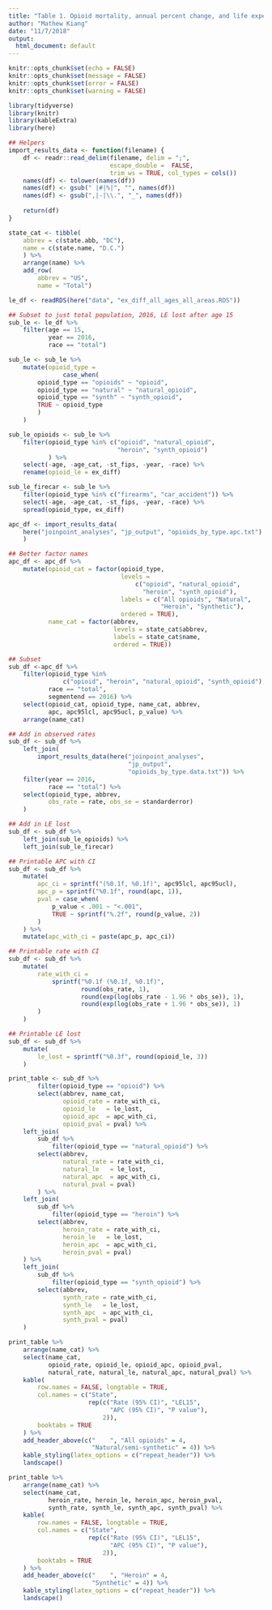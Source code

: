 ```yaml
---
title: "Table 1. Opioid mortality, annual percent change, and life expectancy lost at age 15 by state and opioid type: 2016."
author: "Mathew Kiang"
date: "11/7/2018"
output:
  html_document: default
---
```


```r
knitr::opts_chunk$set(echo = FALSE)
knitr::opts_chunk$set(message = FALSE)
knitr::opts_chunk$set(error = FALSE)
knitr::opts_chunk$set(warning = FALSE)
```

```r
library(tidyverse)
library(knitr)
library(kableExtra)
library(here)

## Helpers
import_results_data <- function(filename) {
    df <- readr::read_delim(filename, delim = ";", 
                            escape_double =  FALSE, 
                            trim_ws = TRUE, col_types = cols())
    names(df) <- tolower(names(df))
    names(df) <- gsub(" |#|%|", "", names(df))
    names(df) <- gsub(",|-|\\.", "_", names(df))
    
    return(df)
}
```

```r
state_cat <- tibble(
    abbrev = c(state.abb, "DC"), 
    name = c(state.name, "D.C.")
    ) %>% 
    arrange(name) %>% 
    add_row(
        abbrev = "US", 
        name = "Total")
```

```r
le_df <- readRDS(here("data", "ex_diff_all_ages_all_areas.RDS"))

## Subset to just total population, 2016, LE lost after age 15
sub_le <- le_df %>% 
    filter(age == 15, 
           year == 2016, 
           race == "total")

sub_le <- sub_le %>% 
    mutate(opioid_type = 
               case_when(
        opioid_type == "opioids" ~ "opioid", 
        opioid_type == "natural" ~ "natural_opioid", 
        opioid_type == "synth" ~ "synth_opioid", 
        TRUE ~ opioid_type
        )
    )

sub_le_opioids <- sub_le %>% 
    filter(opioid_type %in% c("opioid", "natural_opioid", 
                              "heroin", "synth_opioid")
           ) %>% 
    select(-age, -age_cat, -st_fips, -year, -race) %>% 
    rename(opioid_le = ex_diff)

sub_le_firecar <- sub_le %>% 
    filter(opioid_type %in% c("firearms", "car_accident")) %>% 
    select(-age, -age_cat, -st_fips, -year, -race) %>% 
    spread(opioid_type, ex_diff)
```

```r
apc_df <- import_results_data(
    here("joinpoint_analyses", "jp_output", "opioids_by_type.apc.txt")
    ) 

## Better factor names
apc_df <- apc_df %>% 
    mutate(opioid_cat = factor(opioid_type, 
                               levels = 
                                   c("opioid", "natural_opioid", 
                                     "heroin", "synth_opioid"), 
                               labels = c("All opioids", "Natural", 
                                          "Heroin", "Synthetic"), 
                               ordered = TRUE), 
           name_cat = factor(abbrev, 
                             levels = state_cat$abbrev, 
                             labels = state_cat$name, 
                             ordered = TRUE))

## Subset
sub_df <-apc_df %>% 
    filter(opioid_type %in% 
               c("opioid", "heroin", "natural_opioid", "synth_opioid"), 
           race == "total", 
           segmentend == 2016) %>% 
    select(opioid_cat, opioid_type, name_cat, abbrev, 
           apc, apc95lcl, apc95ucl, p_value) %>% 
    arrange(name_cat)

## Add in observed rates
sub_df <- sub_df %>% 
    left_join(
        import_results_data(here("joinpoint_analyses", 
                                 "jp_output", 
                                 "opioids_by_type.data.txt")) %>% 
    filter(year == 2016, 
           race == "total") %>% 
    select(opioid_type, abbrev, 
           obs_rate = rate, obs_se = standarderror)
    ) 

## Add in LE lost
sub_df <- sub_df %>% 
    left_join(sub_le_opioids) %>% 
    left_join(sub_le_firecar)

## Printable APC with CI
sub_df <- sub_df %>% 
    mutate(
        apc_ci = sprintf("(%0.1f, %0.1f)", apc95lcl, apc95ucl), 
        apc_p = sprintf("%0.1f", round(apc, 1)), 
        pval = case_when(
            p_value < .001 ~ "<.001", 
            TRUE ~ sprintf("%.2f", round(p_value, 2))
        )
    ) %>% 
    mutate(apc_with_ci = paste(apc_p, apc_ci))

## Printable rate with CI
sub_df <- sub_df %>% 
    mutate(
        rate_with_ci = 
            sprintf("%0.1f (%0.1f, %0.1f)", 
                    round(obs_rate, 1), 
                    round(exp(log(obs_rate - 1.96 * obs_se)), 1), 
                    round(exp(log(obs_rate + 1.96 * obs_se)), 1)
        )
    )

## Printable LE lost
sub_df <- sub_df %>% 
    mutate(
        le_lost = sprintf("%0.3f", round(opioid_le, 3))
    )
```

```r
print_table <- sub_df %>% 
        filter(opioid_type == "opioid") %>% 
        select(abbrev, name_cat, 
               opioid_rate = rate_with_ci, 
               opioid_le   = le_lost, 
               opioid_apc  = apc_with_ci, 
               opioid_pval = pval) %>% 
    left_join(
        sub_df %>% 
            filter(opioid_type == "natural_opioid") %>% 
        select(abbrev, 
               natural_rate = rate_with_ci, 
               natural_le   = le_lost, 
               natural_apc  = apc_with_ci, 
               natural_pval = pval) 
        ) %>% 
    left_join(
        sub_df %>% 
            filter(opioid_type == "heroin") %>% 
        select(abbrev, 
               heroin_rate = rate_with_ci, 
               heroin_le   = le_lost, 
               heroin_apc  = apc_with_ci, 
               heroin_pval = pval) 
    ) %>% 
    left_join(
        sub_df %>% 
            filter(opioid_type == "synth_opioid") %>% 
        select(abbrev, 
               synth_rate = rate_with_ci, 
               synth_le   = le_lost, 
               synth_apc  = apc_with_ci, 
               synth_pval = pval) 
    ) 
```


```r
print_table %>% 
    arrange(name_cat) %>% 
    select(name_cat, 
           opioid_rate, opioid_le, opioid_apc, opioid_pval, 
           natural_rate, natural_le, natural_apc, natural_pval) %>% 
    kable(
        row.names = FALSE, longtable = TRUE, 
        col.names = c("State", 
                      rep(c("Rate (95% CI)", "LEL15", 
                            "APC (95% CI)", "P value"), 
                          2)), 
        booktabs = TRUE
    ) %>% 
    add_header_above(c("    ", "All opioids" = 4, 
                       "Natural/semi-synthetic" = 4)) %>% 
    kable_styling(latex_options = c("repeat_header")) %>% 
    landscape()
```

```r
print_table %>% 
    arrange(name_cat) %>% 
    select(name_cat, 
           heroin_rate, heroin_le, heroin_apc, heroin_pval, 
           synth_rate, synth_le, synth_apc, synth_pval) %>% 
    kable(
        row.names = FALSE, longtable = TRUE, 
        col.names = c("State", 
                      rep(c("Rate (95% CI)", "LEL15", 
                            "APC (95% CI)", "P value"), 
                          2)), 
        booktabs = TRUE
    ) %>% 
    add_header_above(c("    ", "Heroin" = 4, 
                       "Synthetic" = 4)) %>% 
    kable_styling(latex_options = c("repeat_header")) %>% 
    landscape()
```
